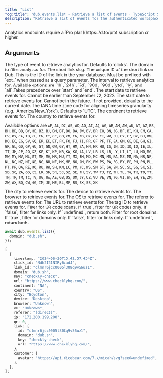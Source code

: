 ```yaml
---
title: "List"
"og:title": "dub.events.list - Retrieve a list of events - TypeScript SDK"
description: "Retrieve a list of events for the authenticated workspace. The list will be paginated and the provided query parameters allow filtering the returned events."
---
```


<Note>
  Analytics endpoints require a [Pro plan](https://d.to/pro) subscription or
  higher.
</Note>

## Arguments

<ParamField body="event" type="string" default="clicks">
  The type of event to retrieve analytics for. Defaults to `clicks`.
</ParamField>

<ParamField body="domain" type="string">
  The domain to filter analytics for.
</ParamField>

<ParamField body="key" type="string">
  The short link slug.
</ParamField>

<ParamField body="linkId" type="string">
  The unique ID of the short link on Dub.
</ParamField>

<ParamField body="externalId" type="string">
  This is the ID of the link in the your database. Must be prefixed with `ext_`
  when passed as a query parameter.
</ParamField>

<ParamField body="interval" type="enum<string>">
  The interval to retrieve analytics for. Available options are `1h`, `24h`,
  `7d`, `30d`, `90d`, `ytd`, `1y`, and `all`.Takes precedence over `start` and
  `end`.
</ParamField>

<ParamField body="start" type="string">
  The start date to retrieve events for. Cannot be earlier than September 22,
  2022.
</ParamField>

<ParamField body="end" type="string">
  The start date to retrieve events for. Cannot be in the future. If not
  provided, defaults to the current date.
</ParamField>

<ParamField body="timezone" type="string" default="UTC">
  The IANA time zone code for aligning timeseries granularity (e.g.
  `America/New_York`). Defaults to `UTC`.
</ParamField>

<ParamField body="continent" type="string">
  The continent to retrieve events for.
</ParamField>

<ParamField body="country" type="enum<string>">
  The country to retrieve events for.

Available options are `AF`, `AL`, `DZ`,
`AS`, `AD`, `AO`, `AI`, `AQ`, `AG`, `AR`, `AM`, `AW`, `AU`, `AT`, `AZ`, `BS`,
`BH`, `BD`, `BB`, `BY`, `BE`, `BZ`, `BJ`, `BM`, `BT`, `BO`, `BA`, `BW`, `BV`,
`BR`, `IO`, `BN`, `BG`, `BF`, `BI`, `KH`, `CM`, `CA`, `CV`, `KY`, `CF`, `TD`,
`CL`, `CN`, `CX`, `CC`, `CO`, `KM`, `CG`, `CD`, `CK`, `CR`, `CI`, `HR`, `CU`,
`CY`, `CZ`, `DK`, `DJ`, `DM`, `DO`, `EC`, `EG`, `SV`, `GQ`, `ER`, `EE`, `ET`,
`FK`, `FO`, `FJ`, `FI`, `FR`, `GF`, `PF`, `TF`, `GA`, `GM`, `GE`, `DE`, `GH`,
`GI`, `GR`, `GL`, `GD`, `GP`, `GU`, `GT`, `GN`, `GW`, `GY`, `HT`, `HM`, `VA`,
`HN`, `HK`, `HU`, `IS`, `IN`, `ID`, `IR`, `IQ`, `IE`, `IL`, `IT`, `JM`, `JP`,
`JO`, `KZ`, `KE`, `KI`, `KP`, `KR`, `KW`, `KG`, `LA`, `LV`, `LB`, `LS`, `LR`,
`LY`, `LI`, `LT`, `LU`, `MO`, `MG`, `MW`, `MY`, `MV`, `ML`, `MT`, `MH`, `MQ`,
`MR`, `MU`, `YT`, `MX`, `FM`, `MD`, `MC`, `MN`, `MS`, `MA`, `MZ`, `MM`, `NA`,
`NR`, `NP`, `NL`, `NC`, `NZ`, `NI`, `NE`, `NG`, `NU`, `NF`, `MK`, `MP`, `NO`,
`OM`, `PK`, `PW`, `PS`, `PA`, `PG`, `PY`, `PE`, `PH`, `PN`, `PL`, `PT`, `PR`,
`QA`, `RE`, `RO`, `RU`, `RW`, `SH`, `KN`, `LC`, `PM`, `VC`, `WS`, `SM`, `ST`,
`SA`, `SN`, `SC`, `SL`, `SG`, `SK`, `SI`, `SB`, `SO`, `ZA`, `GS`, `ES`, `LK`,
`SD`, `SR`, `SJ`, `SZ`, `SE`, `CH`, `SY`, `TW`, `TJ`, `TZ`, `TH`, `TL`, `TG`,
`TK`, `TO`, `TT`, `TN`, `TR`, `TM`, `TC`, `TV`, `UG`, `UA`, `AE`, `GB`, `US`,
`UM`, `UY`, `UZ`, `VU`, `VE`, `VN`, `VG`, `VI`, `WF`, `EH`, `YE`, `ZM`, `ZW`,
`AX`, `BQ`, `CW`, `GG`, `IM`, `JE`, `ME`, `BL`, `MF`, `RS`, `SX`, `SS`, `XK`

</ParamField>

<ParamField body="city" type="string">
  The city to retrieve events for.
</ParamField>

<ParamField body="device" type="string">
  The device to retrieve events for.
</ParamField>

<ParamField body="browser" type="string">
  The browser to retrieve events for.
</ParamField>

<ParamField body="os" type="string">
  The OS to retrieve events for.
</ParamField>

<ParamField body="referer" type="string">
  The referer to retrieve events for.
</ParamField>

<ParamField body="url" type="string">
  The URL to retrieve events for.
</ParamField>

<ParamField body="tagId" type="string">
  The tag ID to retrieve events for.
</ParamField>

<ParamField body="qr" type="boolean">
  Filter for QR code scans. If `true`, filter for QR codes only. If `false`,
  filter for links only. If `undefined`, return both.
</ParamField>

<ParamField body="root" type="boolean">
  Filter for root domains. If `true`, filter for domains only. If `false`,
  filter for links only. If `undefined`, return both.
</ParamField>

<RequestExample>

```ts
await dub.events.list({
  domain: "dub.sh",
});
```

</RequestExample>

<ResponseExample>

```ts
[
  {
    timestamp: "2024-08-20T15:42:57.434Z",
    click_id: "Ndh2IG1NIRy6xadJ",
    link_id: "clmnr6jcc0005l308q9v56uz1",
    domain: "dub.sh",
    key: "checkly-check",
    url: "https://www.checklyhq.com/",
    continent: "NA",
    country: "US",
    city: "Boydton",
    device: "Desktop",
    browser: "Unknown",
    os: "Unknown",
    referer: "(direct)",
    ip: "172.200.199.200",
    qr: 0,
    link: {
      id: "clmnr6jcc0005l308q9v56uz1",
      domain: "dub.sh",
      key: "checkly-check",
      url: "https://www.checklyhq.com/",
    },
    customer: {
      avatar: "https://api.dicebear.com/7.x/micah/svg?seed=undefined",
    },
  },
];
```

</ResponseExample>
